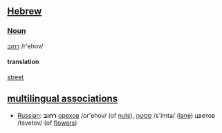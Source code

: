 ==[[Hebrew]]==

===[[Noun]]===
[[:he:רחוב|רחוב]] /r'ehov/

====translation====
[[street]]

==[[multilingual associations]]==
*[[Russian]]: '''רחוב''' [[орех]]ов /or'ehov/ (of [[nut]]s), [[סמטה]] /s'imta/ ([[lane]]) цветов /tsvetov/ (of [[flower]]s)